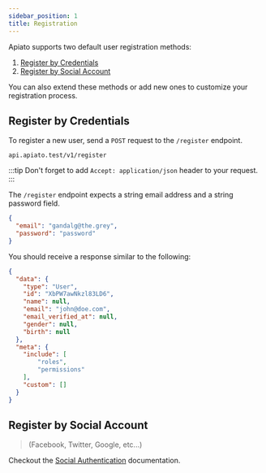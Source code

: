 ```yaml
---
sidebar_position: 1
title: Registration
---
```


Apiato supports two default user registration methods:

1. [Register by Credentials](#register-by-credentials)
2. [Register by Social Account](#register-by-social-account)

You can also extend these methods or add new ones to customize your registration process.

## Register by Credentials

To register a new user, send a `POST` request to the `/register` endpoint.

```
api.apiato.test/v1/register
```

:::tip
Don't forget to add `Accept: application/json` header to your request.
:::

The `/register` endpoint expects a string email address and a string password field.

```json
{
  "email": "gandalg@the.grey",
  "password": "password"
}
```

You should receive a response similar to the following:

```json
{
  "data": {
    "type": "User",
    "id": "XbPW7awNkzl83LD6",
    "name": null,
    "email": "john@doe.com",
    "email_verified_at": null,
    "gender": null,
    "birth": null
  },
  "meta": {
    "include": [
        "roles",
        "permissions"
    ],
    "custom": []
  }
}
```

## Register by Social Account

> (Facebook, Twitter, Google, etc...)

Checkout the [Social Authentication](../pacakges/social-authentication.md) documentation.
